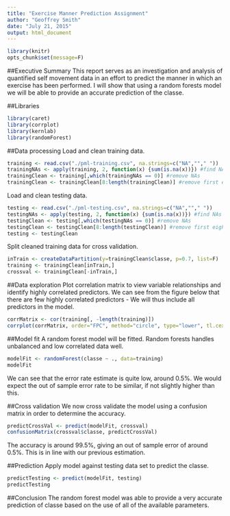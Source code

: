 ```yaml
---
title: "Exercise Manner Prediction Assignment"
author: "Geoffrey Smith"
date: "July 21, 2015"
output: html_document
---
```


```r
library(knitr)
opts_chunk$set(message=F)
```

##Executive Summary
This report serves as an investigation and analysis of quantified self movement data in an effort to predict the manner in which an exercise has been performed. I will show that using a random forests model we will be able to provide an accurate prediction of the classe.

##Libraries
```r
library(caret)
library(corrplot)
library(kernlab)
library(randomForest)
```

##Data processing
Load and clean training data.

```r
training <- read.csv("./pml-training.csv", na.strings=c("NA",""," "))
trainingNAs <- apply(training, 2, function(x) {sum(is.na(x))}) #find NAs
trainingClean <- training[,which(trainingNAs == 0)] #remove NAs
trainingClean <- trainingClean[8:length(trainingClean)] #remove first eight identifier columns
```

Load and clean testing data.
```r
testing <- read.csv("./pml-testing.csv", na.strings=c("NA",""," "))
testingNAs <- apply(testing, 2, function(x) {sum(is.na(x))}) #find NAs
testingClean <- testing[,which(testingNAs == 0)] #remove NAs
testingClean <- testingClean[8:length(testingClean)] #remove first eight identifier columns
testing <- testingClean

```

Split cleaned training data for cross validation.

```r
inTrain <- createDataPartition(y=trainingClean$classe, p=0.7, list=F)
training <- trainingClean[inTrain,]
crossval <- trainingClean[-inTrain,]
```

##Data exploration
Plot correlation matrix to view variable relationships and identify highly correlated predictors.
We can see from the figure below that there are few highly correlated predictors - We will thus include all predictors in the model.

```r
corrMatrix <- cor(training[, -length(training)])
corrplot(corrMatrix, order="FPC", method="circle", type="lower", tl.cex=0.8, tl.col=rgb(0,0,0))
```

##Model fit
A random forest model will be fitted. Random forests handles unbalanced and low correlated data well.

```r
modelFit <- randomForest(classe ~ ., data=training)
modelFit
```

We can see that the error rate estimate is quite low, around 0.5%.
We would expect the out of sample error rate to be similar, if not slightly higher than this.

##Cross validation
We now cross validate the model using a confusion matrix in order to determine the accuracy.

```r
predictCrossVal <- predict(modelFit, crossval)
confusionMatrix(crossval$classe, predictCrossVal)
```

The accuracy is around 99.5%, giving an out of sample error of around 0.5%.
This is in line with our previous estimation.

##Prediction
Apply model against testing data set to predict the classe.

```r
predictTesting <- predict(modelFit, testing)
predictTesting
```

##Conclusion
The random forest model was able to provide a very accurate prediction of classe based on the use of all of the available parameters.